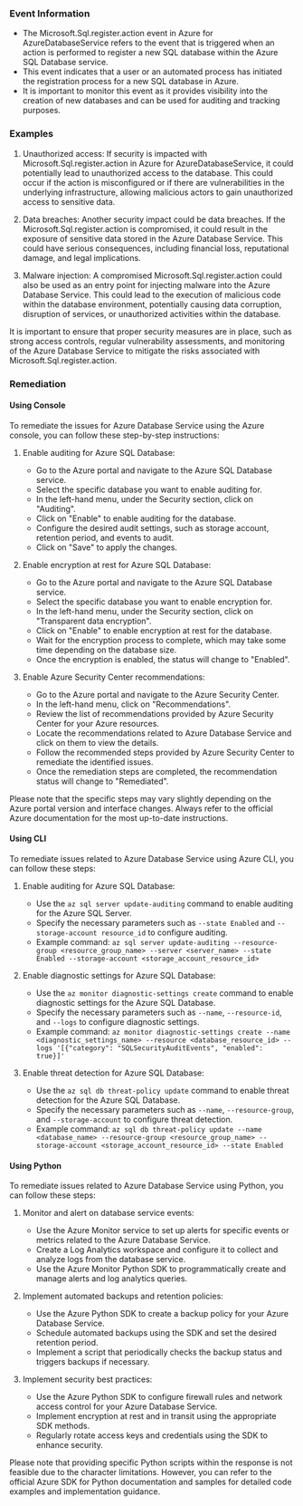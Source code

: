
### Event Information

- The Microsoft.Sql.register.action event in Azure for AzureDatabaseService refers to the event that is triggered when an action is performed to register a new SQL database within the Azure SQL Database service.
- This event indicates that a user or an automated process has initiated the registration process for a new SQL database in Azure.
- It is important to monitor this event as it provides visibility into the creation of new databases and can be used for auditing and tracking purposes.


### Examples

1. Unauthorized access: If security is impacted with Microsoft.Sql.register.action in Azure for AzureDatabaseService, it could potentially lead to unauthorized access to the database. This could occur if the action is misconfigured or if there are vulnerabilities in the underlying infrastructure, allowing malicious actors to gain unauthorized access to sensitive data.

2. Data breaches: Another security impact could be data breaches. If the Microsoft.Sql.register.action is compromised, it could result in the exposure of sensitive data stored in the Azure Database Service. This could have serious consequences, including financial loss, reputational damage, and legal implications.

3. Malware injection: A compromised Microsoft.Sql.register.action could also be used as an entry point for injecting malware into the Azure Database Service. This could lead to the execution of malicious code within the database environment, potentially causing data corruption, disruption of services, or unauthorized activities within the database.

It is important to ensure that proper security measures are in place, such as strong access controls, regular vulnerability assessments, and monitoring of the Azure Database Service to mitigate the risks associated with Microsoft.Sql.register.action.

### Remediation

#### Using Console

To remediate the issues for Azure Database Service using the Azure console, you can follow these step-by-step instructions:

1. Enable auditing for Azure SQL Database:
   - Go to the Azure portal and navigate to the Azure SQL Database service.
   - Select the specific database you want to enable auditing for.
   - In the left-hand menu, under the Security section, click on "Auditing".
   - Click on "Enable" to enable auditing for the database.
   - Configure the desired audit settings, such as storage account, retention period, and events to audit.
   - Click on "Save" to apply the changes.

2. Enable encryption at rest for Azure SQL Database:
   - Go to the Azure portal and navigate to the Azure SQL Database service.
   - Select the specific database you want to enable encryption for.
   - In the left-hand menu, under the Security section, click on "Transparent data encryption".
   - Click on "Enable" to enable encryption at rest for the database.
   - Wait for the encryption process to complete, which may take some time depending on the database size.
   - Once the encryption is enabled, the status will change to "Enabled".

3. Enable Azure Security Center recommendations:
   - Go to the Azure portal and navigate to the Azure Security Center.
   - In the left-hand menu, click on "Recommendations".
   - Review the list of recommendations provided by Azure Security Center for your Azure resources.
   - Locate the recommendations related to Azure Database Service and click on them to view the details.
   - Follow the recommended steps provided by Azure Security Center to remediate the identified issues.
   - Once the remediation steps are completed, the recommendation status will change to "Remediated".

Please note that the specific steps may vary slightly depending on the Azure portal version and interface changes. Always refer to the official Azure documentation for the most up-to-date instructions.

#### Using CLI

To remediate issues related to Azure Database Service using Azure CLI, you can follow these steps:

1. Enable auditing for Azure SQL Database:
   - Use the `az sql server update-auditing` command to enable auditing for the Azure SQL Server.
   - Specify the necessary parameters such as `--state Enabled` and `--storage-account resource_id` to configure auditing.
   - Example command: `az sql server update-auditing --resource-group <resource_group_name> --server <server_name> --state Enabled --storage-account <storage_account_resource_id>`

2. Enable diagnostic settings for Azure SQL Database:
   - Use the `az monitor diagnostic-settings create` command to enable diagnostic settings for the Azure SQL Database.
   - Specify the necessary parameters such as `--name`, `--resource-id`, and `--logs` to configure diagnostic settings.
   - Example command: `az monitor diagnostic-settings create --name <diagnostic_settings_name> --resource <database_resource_id> --logs '[{"category": "SQLSecurityAuditEvents", "enabled": true}]'`

3. Enable threat detection for Azure SQL Database:
   - Use the `az sql db threat-policy update` command to enable threat detection for the Azure SQL Database.
   - Specify the necessary parameters such as `--name`, `--resource-group`, and `--storage-account` to configure threat detection.
   - Example command: `az sql db threat-policy update --name <database_name> --resource-group <resource_group_name> --storage-account <storage_account_resource_id> --state Enabled`

#### Using Python

To remediate issues related to Azure Database Service using Python, you can follow these steps:

1. Monitor and alert on database service events:
   - Use the Azure Monitor service to set up alerts for specific events or metrics related to the Azure Database Service.
   - Create a Log Analytics workspace and configure it to collect and analyze logs from the database service.
   - Use the Azure Monitor Python SDK to programmatically create and manage alerts and log analytics queries.

2. Implement automated backups and retention policies:
   - Use the Azure Python SDK to create a backup policy for your Azure Database Service.
   - Schedule automated backups using the SDK and set the desired retention period.
   - Implement a script that periodically checks the backup status and triggers backups if necessary.

3. Implement security best practices:
   - Use the Azure Python SDK to configure firewall rules and network access control for your Azure Database Service.
   - Implement encryption at rest and in transit using the appropriate SDK methods.
   - Regularly rotate access keys and credentials using the SDK to enhance security.

Please note that providing specific Python scripts within the response is not feasible due to the character limitations. However, you can refer to the official Azure SDK for Python documentation and samples for detailed code examples and implementation guidance.

